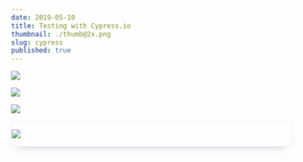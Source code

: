 ```yaml
---
date: 2019-05-10
title: Testing with Cypress.io
thumbnail: ./thumb@2x.png
slug: cypress
published: true
---
```



<div style ={{ maxWidth: '700px', margin: '0 auto' }}>

![](./CyTesting01@2x.png)

![](./CyTesting02@2x.png)

![](./CyTesting03@2x.png)

<div style="border: 1px solid #e8f3f7; box-sizing: border-box; border-radius: 4px;
  box-shadow: 0px 8px 16px -12px rgba(120, 134, 138, 0.75);">

![](./Cypress_Sketchnotes.png)

</div>

</div>
